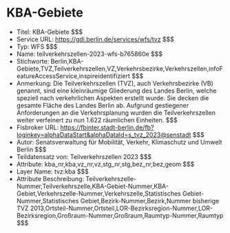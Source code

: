 # KBA-Gebiete
- Titel: KBA-Gebiete $$$
- Service URL: https://gdi.berlin.de/services/wfs/tvz $$$
- Typ: WFS $$$
- Name: teilverkehrszellen-2023-wfs-b765860e $$$
- Stichworte: Berlin,KBA-Gebiete,TVZ,Teilverkehrszellen,VZ,Verkehrsbezirke,Verkehrszellen,infoFeatureAccessService,inspireidentifiziert $$$
- Anmerkung: Die Teilverkehrszellen (TVZ), auch Verkehrsbezirke (VB) genannt, sind eine kleinräumige Gliederung des Landes Berlin, welche speziell nach verkehrlichen Aspekten erstellt wurde. Sie decken die gesamte Fläche des Landes Berlin ab. Aufgrund gestiegener Anforderungen an die Verkehrsplanung wurden die Teilverkehrszellen weiter verfeinert zu nun 1.622 räumlichen Einheiten. $$$
- Fisbroker URL: https://fbinter.stadt-berlin.de/fb?loginkey=alphaDataStart&alphaDataId=s_tvz_2023@senstadt $$$
- Autor: Senatsverwaltung für Mobilität, Verkehr, Klimaschutz und Umwelt Berlin $$$
- Teildatensatz von: Teilverkehrszellen 2023 $$$
- Attribute: kba_nr,kba,vz_nr,vz,stg_nr,stg,bez_nr,bez,geom $$$
- Layer Name: tvz:kba $$$
- Attribute Beschreibung: Teilverkehrszelle-Nummer,Teilverkehrszelle,KBA-Gebiet-Nummer,KBA-Gebiet,Verkehrszelle-Nummer,Verkehrszelle,Statistisches Gebiet-Nummer,Statistisches Gebiet,Bezirk-Nummer,Bezirk,Nummer bisherige TVZ 2013,Ortsteil-Nummer,Ortsteil,LOR-Bezirksregion-Nummer,LOR-Bezirksregion,Großraum-Nummer,Großraum,Raumtyp-Nummer,Raumtyp $$$
